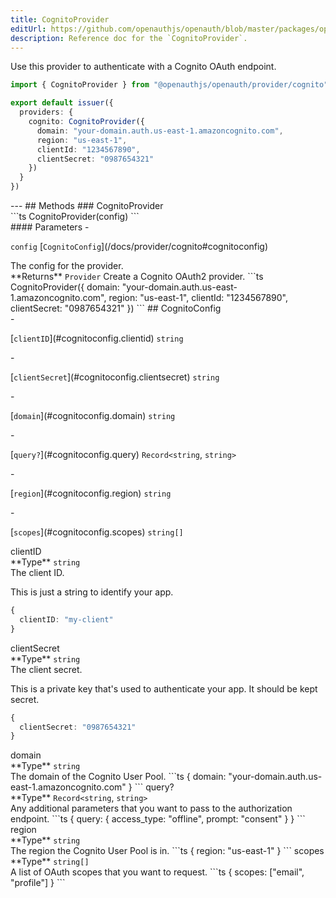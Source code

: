 ```yaml
---
title: CognitoProvider
editUrl: https://github.com/openauthjs/openauth/blob/master/packages/openauth/src/provider/cognito.ts
description: Reference doc for the `CognitoProvider`.
---
```



<div class="tsdoc">
<Section type="about">
Use this provider to authenticate with a Cognito OAuth endpoint.

```ts {5-10}
import { CognitoProvider } from "@openauthjs/openauth/provider/cognito"

export default issuer({
  providers: {
    cognito: CognitoProvider({
      domain: "your-domain.auth.us-east-1.amazoncognito.com",
      region: "us-east-1",
      clientId: "1234567890",
      clientSecret: "0987654321"
    })
  }
})
```
</Section>
---
## Methods
### CognitoProvider
<Segment>
<Section type="signature">
```ts
CognitoProvider(config)
```
</Section>
<Section type="parameters">
#### Parameters
- <p><code class="key">config</code> [<code class="type">CognitoConfig</code>](/docs/provider/cognito#cognitoconfig)</p>
The config for the provider.
</Section>
<InlineSection>
**Returns** <code class="type">Provider</code>
</InlineSection>
Create a Cognito OAuth2 provider.
```ts
CognitoProvider({
  domain: "your-domain.auth.us-east-1.amazoncognito.com",
  region: "us-east-1",
  clientId: "1234567890",
  clientSecret: "0987654321"
})
```
</Segment>
## CognitoConfig
<Segment>
<Section type="parameters">
- <p>[<code class="key">clientID</code>](#cognitoconfig.clientid) <code class="primitive">string</code></p>
- <p>[<code class="key">clientSecret</code>](#cognitoconfig.clientsecret) <code class="primitive">string</code></p>
- <p>[<code class="key">domain</code>](#cognitoconfig.domain) <code class="primitive">string</code></p>
- <p>[<code class="key">query?</code>](#cognitoconfig.query) <code class="primitive">Record</code><code class="symbol">&lt;</code><code class="primitive">string</code>, <code class="primitive">string</code><code class="symbol">&gt;</code></p>
- <p>[<code class="key">region</code>](#cognitoconfig.region) <code class="primitive">string</code></p>
- <p>[<code class="key">scopes</code>](#cognitoconfig.scopes) <code class="primitive">string</code><code class="symbol">[]</code></p>
</Section>
</Segment>
<NestedTitle id="cognitoconfig.clientid" Tag="h4" parent="CognitoConfig.">clientID</NestedTitle>
<Segment>
<Section type="parameters">
<InlineSection>
**Type** <code class="primitive">string</code>
</InlineSection>
</Section>
The client ID.

This is just a string to identify your app.
```ts
{
  clientID: "my-client"
}
```
</Segment>
<NestedTitle id="cognitoconfig.clientsecret" Tag="h4" parent="CognitoConfig.">clientSecret</NestedTitle>
<Segment>
<Section type="parameters">
<InlineSection>
**Type** <code class="primitive">string</code>
</InlineSection>
</Section>
The client secret.

This is a private key that's used to authenticate your app. It should be kept secret.
```ts
{
  clientSecret: "0987654321"
}
```
</Segment>
<NestedTitle id="cognitoconfig.domain" Tag="h4" parent="CognitoConfig.">domain</NestedTitle>
<Segment>
<Section type="parameters">
<InlineSection>
**Type** <code class="primitive">string</code>
</InlineSection>
</Section>
The domain of the Cognito User Pool.
```ts
{
  domain: "your-domain.auth.us-east-1.amazoncognito.com"
}
```
</Segment>
<NestedTitle id="cognitoconfig.query" Tag="h4" parent="CognitoConfig.">query?</NestedTitle>
<Segment>
<Section type="parameters">
<InlineSection>
**Type** <code class="primitive">Record</code><code class="symbol">&lt;</code><code class="primitive">string</code>, <code class="primitive">string</code><code class="symbol">&gt;</code>
</InlineSection>
</Section>
Any additional parameters that you want to pass to the authorization endpoint.
```ts
{
  query: {
    access_type: "offline",
    prompt: "consent"
  }
}
```
</Segment>
<NestedTitle id="cognitoconfig.region" Tag="h4" parent="CognitoConfig.">region</NestedTitle>
<Segment>
<Section type="parameters">
<InlineSection>
**Type** <code class="primitive">string</code>
</InlineSection>
</Section>
The region the Cognito User Pool is in.
```ts
{
  region: "us-east-1"
}
```
</Segment>
<NestedTitle id="cognitoconfig.scopes" Tag="h4" parent="CognitoConfig.">scopes</NestedTitle>
<Segment>
<Section type="parameters">
<InlineSection>
**Type** <code class="primitive">string</code><code class="symbol">[]</code>
</InlineSection>
</Section>
A list of OAuth scopes that you want to request.
```ts
{
  scopes: ["email", "profile"]
}
```
</Segment>
</div>